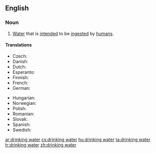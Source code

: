 ==English==
{{wikipedia}}

===Noun===
{{en-noun|sg=[[drinking]] [[water]]|-}}

# [[water|Water]] that is [[intended]] to be [[ingested]] by [[human]]s.

====Translations====
{{trans-top|water for humans}}
* Czech: {{t+|cs|pitná voda|f}}
* Danish: {{t|da|drikkevand}}
* Dutch: {{t|nl|drinkwater}}
* Esperanto: {{t|eo|trinkakvo|xs=Esperanto}}
* Finnish: {{t+|fi|juomavesi}}
* French: {{t|fr|eau potable}}
* German: {{t+|de|Trinkwasser}}
{{trans-mid}}
* Hungarian: {{t+|hu|ivóvíz}}
* Norwegian: {{t|no|drikkevann}}
* Polish: {{t|pl|woda do picia}}
* Romanian: {{t-|ro|apă potabilă|f}}
* Slovak: {{t-|sk|pitná voda}}
* Spanish: {{t|es|agua potable}}
* Swedish: {{t-|sv|dricksvatten}}
{{trans-bottom}}

[[ar:drinking water]]
[[cs:drinking water]]
[[hu:drinking water]]
[[ta:drinking water]]
[[tr:drinking water]]
[[zh:drinking water]]